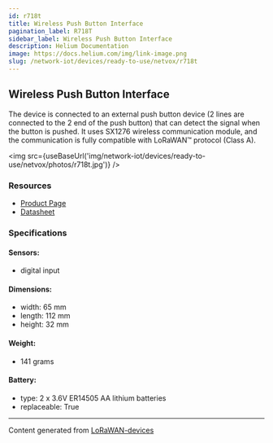 ```yaml
---
id: r718t
title: Wireless Push Button Interface
pagination_label: R718T
sidebar_label: Wireless Push Button Interface
description: Helium Documentation
image: https://docs.helium.com/img/link-image.png
slug: /network-iot/devices/ready-to-use/netvox/r718t
---
```



<LegacyContentBanner />

## Wireless Push Button Interface

The device is connected to an external push button device (2 lines are connected to the 2 end of the
push button) that can detect the signal when the button is pushed. It uses SX1276 wireless
communication module, and the communication is fully compatible with LoRaWAN™ protocol (Class A).

<img src={useBaseUrl('img/network-iot/devices/ready-to-use/netvox/photos/r718t.jpg')} />

### Resources

- [Product Page](http://www.netvox.com.tw/product.asp?pro=R718T)
- [Datasheet](http://www.netvox.com.tw/um/R718T/R718Tdatasheet.pdf)

### Specifications

#### Sensors:

- digital input

#### Dimensions:

- width: 65 mm
- length: 112 mm
- height: 32 mm

#### Weight:

- 141 grams

#### Battery:

- type: 2 x 3.6V ER14505 AA lithium batteries
- replaceable: True

---

Content generated from [LoRaWAN-devices](https://github.com/TheThingsNetwork/lorawan-devices)
